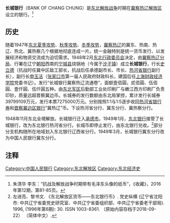 '''长城银行'''（BANK OF CHANG CHUNG）是[[东北解放战争|东北解放战争]]时期在[[冀察热辽解放区|冀察热辽解放区]]设立的银行。<ref>朱清华 李东：“抗战及解放战争时期带有毛泽东头像的纸币”，《收藏》，2016年第12期，第81-85页。</ref>

==历史==
随着1947年[[东北夏季攻势|东北夏季攻势]]、[[东北秋季攻势|秋季攻势]]、[[东北冬季攻势|冬季攻势]]，[[冀察热辽|冀察热辽]]的冀东、热南、热辽、热北、冀热察几个根据地彻底连成一片。统一金融特别是统一货币发行、以发展经济和物资交流成为迫切需求。1948年2月[[東北行政委員會_(1946年－1949年)|东北行政委员会]]决定，由[[冀察热辽分局|冀察热辽分局]]、行署在辽宁[[朝阳市|朝阳]]西南的[[宁城县|宁城县]]烧锅地（今属于[[汐子镇|汐子镇]]）成立'''长城银行'''，行长[[史立德|史立德]]（抗战时任冀中区敌工部长，抗战后任承德副市长、市长、[[热河省银行|热河省银行]]副行长），副行长[[申玉洁|申玉洁]]（[[张家口市|张家口市]]第一届人民政府财政科长，建国后任[[上海财政经济学院|上海财政经济学院]]党委书记）。发行“长城银行冀察热辽流通卷”，面额壹佰圓，贰佰圓、伍佰圓、壹仟圓、伍仟圓五种。由[[东北军区|东北军区]]后勤部工业处印刷厂与嫩江西方印刷厂负责印钞，质量远超晋察冀边币。长城券的发行数额由东北局掌控，累计发行长城券39799109万元，发行本票7275000万元。分别按照1:1与1:5逐步收回[[热河省银行|热河省银行券]]和[[晋察冀边区银行|晋察冀边区银行]]“冀热辽”币。下设热河省分行、冀东分行、冀热察分行。

1948年11月东北全境解放。长城银行迁入[[承德市|承德市]]。1949年1月，[[东北银行|东北银行]]接管了长城银行，改为东北银行热河省分行。长城币即停止发行，由东北银行兑收。<ref>左进亮、黎书文. 《东北解放区货币——东北银行币》. 党史纵横 (辽宁省沈阳市: 中共辽宁省委党史研究室、中共辽宁省委组织部、中共辽宁省委老干部局). 1996, (1996年第6期): 30. ISSN 1003-8361. （原始内容存档于2018-09-22） （简体中文）.</ref>部分分支机构随所在地域划入东北银行辽西省分行。1949年3月，长城银行冀东分行改为中国人民银行冀东分行。

== 注释 ==

{{Reflist}}
 
[[Category:中国人民银行|Category:中国人民银行]]
[[Category:东北解放区|Category:东北解放区]]
[[Category:东北经济史|Category:东北经济史]]